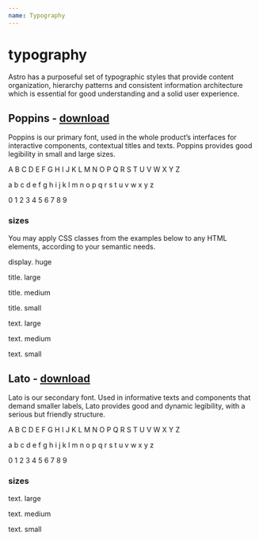 ```yaml
---
name: Typography
---
```



# typography

Astro has a purposeful set of typographic styles that provide content organization, hierarchy patterns and consistent information architecture which is essential for good understanding and a solid user experience.

## Poppins - [download](https://fonts.google.com/specimen/Poppins?selection.family=Poppins:500,600,700)

Poppins is our primary font, used in the whole product’s interfaces for interactive components, contextual titles and texts. Poppins provides good legibility in small and large sizes.

<Playground>
  <p className="a-text--large">A B C D E F G H I J K L M N O P Q R S T U V W X Y Z</p>
  <p className="a-text--large">a b c d e f g h i j k l m n o p q r s t u v w x y z</p>
  <p className="a-text--large">0 1 2 3 4 5 6 7 8 9</p>
</Playground>

### sizes

You may apply CSS classes from the examples below to any HTML elements, according to your semantic needs.

<Playground>
  <p className="a-text--display">display. huge</p>
</Playground>

<Playground>
  <p className="a-title--large">title. large</p>
  <p className="a-title--medium">title. medium</p>
  <p className="a-title--small">title. small</p>
</Playground>

<Playground>
  <p className="a-text--large">text. large</p>
  <p className="a-text--medium">text. medium</p>
  <p className="a-text--small">text. small</p>
</Playground>

## Lato - [download](https://fonts.google.com/specimen/Lato?selection.family=Lato)

Lato is our secondary font. Used in informative texts and components that demand smaller labels, Lato provides good and dynamic legibility, with a serious but friendly structure.

<Playground>
  <p className="a-text--secondary--large">A B C D E F G H I J K L M N O P Q R S T U V W X Y Z</p>
  <p className="a-text--secondary--large">a b c d e f g h i j k l m n o p q r s t u v w x y z</p>
  <p className="a-text--secondary--large">0 1 2 3 4 5 6 7 8 9</p>
</Playground>

### sizes

<Playground>
  <p className="a-text--secondary--large">text. large</p>
  <p className="a-text--secondary--medium">text. medium</p>
  <p className="a-text--secondary--small">text. small</p>
</Playground>
